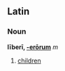 ==Latin==
===Noun===
'''līberī, [[Wiktionary Appendix:Latin second declension|-erōrum]]''' ''m''

#[[children]]